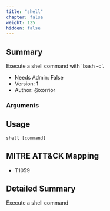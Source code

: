 ```yaml
---
title: "shell"
chapter: false
weight: 125
hidden: false
---
```


## Summary
Execute a shell command with 'bash -c'.
  
- Needs Admin: False  
- Version: 1  
- Author: @xorrior  

### Arguments

## Usage

```
shell [command]
```

## MITRE ATT&CK Mapping

- T1059  
## Detailed Summary

Execute a shell command